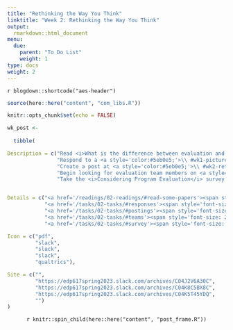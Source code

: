 ```yaml
---
title: "Rethinking the Way You Think"
linktitle: "Week 2: Rethinking the Way You Think"
output:
  rmarkdown::html_document
menu:
  due:
    parent: "To Do List"
    weight: 1
type: docs
weight: 2
---
```

`r blogdown::shortcode("aes-header")`

```r
source(here::here("content", "com_libs.R"))
```

```r
knitr::opts_chunk$set(echo = FALSE)
```


```r

wk_post <- 
  
  tibble(

Description = c("Read <i>What is the difference between evaluation and research - and why do we care?</i>, <i>Unlearning some of our social scientist habits</i> and <i>What Is evaluation?: Perspectives of how evaluation differs (or not) from research</i>",
                "Respond to a <a style='color:#5eb0e5;'>\\ #wk1-pictures-of-evaluation</a> post",
                "Create a post at <a style='color:#5eb0e5;'>\\ #wk2-rethinking-the-way-you-think</a> based on the readings",
                "Begin looking for evaluation team members on <a style='color:#ff8384;'>\\ #wk2-talk-about-logistics</a>",
                "Take the <i>Considering Program Evaluation</i> survey using the unique link sent to your WVU Mix e-mail account"),


Details = c("<a href='/readings/02-readings/#read-some-papers'><span style='font-size: 25px; color: #89cff0;'><i class='fas fa-info-circle'></i></span></a>",
            "<a href='/tasks/02-tasks/#responses'><span style='font-size: 25px; color: #89cff0;'><i class='fas fa-info-circle'></i></span></a>",
            "<a href='/tasks/02-tasks/#postings'><span style='font-size: 25px; color: #89cff0;'><i class='fas fa-info-circle'></i></span></a>",
            "<a href='/tasks/02-tasks/#teams'><span style='font-size: 25px; color: #89cff0;'><i class='fas fa-info-circle'></i></span></a>",
            "<a href='/tasks/02-tasks/#survey'><span style='font-size: 25px; color: #89cff0;'><i class='fas fa-info-circle'></i></span></a>"),

Icon = c("pdf", 
         "slack",
         "slack",
         "slack",
         "qualtrics"),

Site = c("",
         "https://edp617spring2023.slack.com/archives/C04J2V6A30C",
         "https://edp617spring2023.slack.com/archives/C04K8C5BX8C",
         "https://edp617spring2023.slack.com/archives/C04K5T45YDQ",
         "")
)
```

<center>
`r knitr::spin_child(here::here("content", "post_frame.R"))`
</center>
